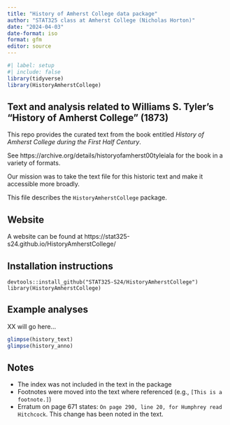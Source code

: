 ```yaml
---
title: "History of Amherst College data package"
author: "STAT325 class at Amherst College (Nicholas Horton)"
date: "2024-04-03"
date-format: iso
format: gfm
editor: source
---
```


```r
#| label: setup
#| include: false
library(tidyverse)
library(HistoryAmherstCollege)
```

## Text and analysis related to Williams S. Tyler's "History of Amherst College" (1873)

This repo provides the curated text from the book entitled *History of Amherst College during the First Half Century*.

See https://archive.org/details/historyofamherst00tyleiala for the book in a variety of formats.

Our mission was to take the text file for this historic text and make it accessible more broadly.

This file describes the `HistoryAmherstCollege` package.

## Website

A website can be found at https://stat325-s24.github.io/HistoryAmherstCollege/

## Installation instructions

```
devtools::install_github("STAT325-S24/HistoryAmherstCollege")
library(HistoryAmherstCollege)
```

## Example analyses

XX will go here...

```r
glimpse(history_text)
glimpse(history_anno)
```


## Notes

- The index was not included in the text in the package
- Footnotes were moved into the text where referenced (e.g., `[This is a footnote.]`)
- Erratum on page 671 states: `On page 290, line 20, for Humphrey read Hitchcock`. This change has been noted in the text.
